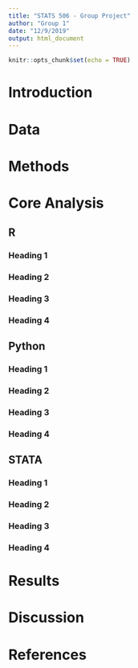 ---
title: "STATS 506 - Group Project"
author: "Group 1"
date: "12/9/2019"
output: html_document
---

```{r setup, include=FALSE}
knitr::opts_chunk$set(echo = TRUE)
```

# Introduction

# Data

# Methods

# Core Analysis {.tabset .tabset-fade .tabset-pills}

## R

### Heading 1

### Heading 2

### Heading 3

### Heading 4

## Python

### Heading 1

### Heading 2

### Heading 3

### Heading 4

## STATA

### Heading 1

### Heading 2

### Heading 3

### Heading 4


# Results

# Discussion

# References